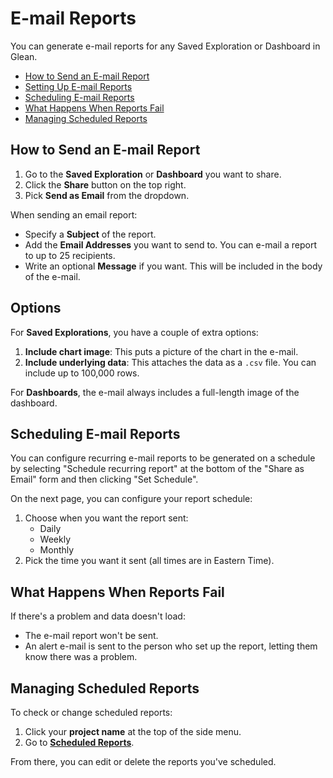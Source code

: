 # E-mail Reports

You can generate e-mail reports for any Saved Exploration or Dashboard in Glean.

- [How to Send an E-mail Report](#how-to-send-an-e-mail-report)
- [Setting Up E-mail Reports](#setting-up-e-mail-reports)
- [Scheduling E-mail Reports](#scheduling-e-mail-reports)
- [What Happens When Reports Fail](#what-happens-when-reports-fail)
- [Managing Scheduled Reports](#managing-scheduled-reports)

## How to Send an E-mail Report

1. Go to the **Saved Exploration** or **Dashboard** you want to share.
2. Click the **Share** button on the top right.
3. Pick **Send as Email** from the dropdown.

When sending an email report:

- Specify a **Subject** of the report.
- Add the **Email Addresses** you want to send to. You can e-mail a report to up to 25 recipients.
- Write an optional **Message** if you want. This will be included in the body of the e-mail.

## Options

For **Saved Explorations**, you have a couple of extra options:

1. **Include chart image**: This puts a picture of the chart in the e-mail.
2. **Include underlying data**: This attaches the data as a `.csv` file. You can include up to 100,000 rows.

For **Dashboards**, the e-mail always includes a full-length image of the dashboard.

## Scheduling E-mail Reports

You can configure recurring e-mail reports to be generated on a schedule by selecting "Schedule recurring report" at the bottom of the "Share as Email" form and then clicking "Set Schedule".

On the next page, you can configure your report schedule:

1. Choose when you want the report sent:
   - Daily
   - Weekly
   - Monthly
2. Pick the time you want it sent (all times are in Eastern Time).

## What Happens When Reports Fail

If there's a problem and data doesn't load:

- The e-mail report won't be sent.
- An alert e-mail is sent to the person who set up the report, letting them know there was a problem.

## Managing Scheduled Reports

To check or change scheduled reports:

1. Click your **project name** at the top of the side menu.
2. Go to [**Scheduled Reports**](https://glean.io/app/p/scheduled-reports).

From there, you can edit or delete the reports you've scheduled.
